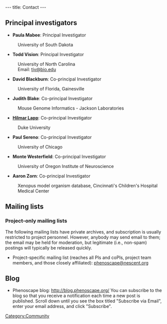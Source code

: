 ---
title: Contact
---

==Principal investigators==

* '''Paula Mabee''': Principal Investigator
:University of South Dakota

* '''Todd Vision''': Principal Investigator
:University of North Carolina
:Email: [mailto:tjv%40bio%2eunc%2eedu tjv&#64;bio&#46;edu]

* '''David Blackburn''': Co-principal Investigator
:University of Florida, Gainesville

* '''Judith Blake''': Co-principal Investigator
:Mouse Genome Informatics - Jackson Laboratories

* '''[[User:Hlapp|Hilmar Lapp]]''': Co-principal Investigator
:Duke University

* '''Paul Sereno''': Co-principal Investigator
:University of Chicago

* '''Monte Westerfield''': Co-principal Investigator
:University of Oregon Institute of Neuroscience

* '''Aaron Zorn''': Co-principal Investigator
:Xenopus model organism database, Cincinnati's Children's Hospital Medical Center

==Mailing lists==

=== Project-only mailing lists ===

The following mailing lists have private archives, and subscription is usually restricted to project personnel. However, anybody may send email to them; the email may be held for moderation, but legitimate (i.e., non-spam) postings will typically be released quickly.
* Project-specific mailing list (reaches all PIs and coPIs, project team members, and those closely affiliated): [mailto:phenoscape%40nescent%2eorg phenoscape&#64;nescent&#46;org]

==Blog==

* Phenoscape blog: http://blog.phenoscape.org/ You can subscribe to the blog so that you receive a notification each time a new post is published. Scroll down until you see the box titled "Subscribe via Email", enter your email address, and click "Subscribe".

[[Category:Community]]